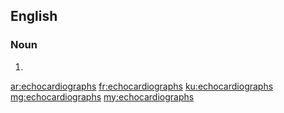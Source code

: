 ==English==

===Noun===
{{head|en|noun plural form}}

# {{plural of|echocardiograph|lang=en}}

[[ar:echocardiographs]]
[[fr:echocardiographs]]
[[ku:echocardiographs]]
[[mg:echocardiographs]]
[[my:echocardiographs]]